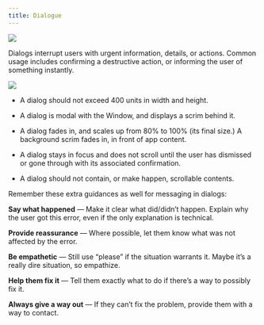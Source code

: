 ```yaml
---
title: Dialogue
---
```


![](/images/helium/hig/dialog.png)

Dialogs interrupt users with urgent information, details, or actions. Common usage includes confirming a destructive action, or informing the user of something instantly.

![](/images/helium/hig/dialog-geo.png)

- A dialog should not exceed 400 units in width and height.

- A dialog is modal with the Window, and displays a scrim behind it.

- A dialog fades in, and scales up from 80% to 100% (its final size.) A background scrim fades in, in front of app content.

- A dialog stays in focus and does not scroll until the user has dismissed or gone through with its associated confirmation.

- A dialog should not contain, or make happen, scrollable contents.

Remember these extra guidances as well for messaging in dialogs:

**Say what happened** — Make it clear what did/didn’t happen. Explain why the user got this error, even if the only explanation is technical.

**Provide reassurance** — Where possible, let them know what was not affected by the error.

**Be empathetic** — Still use “please” if the situation warrants it. Maybe it’s a really dire situation, so empathize.

**Help them fix it** — Tell them exactly what to do if there’s a way to possibly fix it.

**Always give a way out** — If they can’t fix the problem, provide them with a way to contact.
